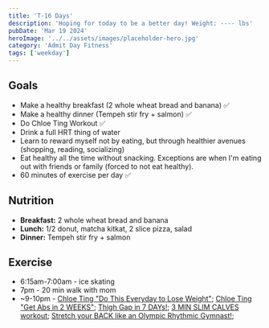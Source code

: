 ```yaml
---
title: 'T-16 Days'
description: 'Hoping for today to be a better day! Weight: ---- lbs'
pubDate: 'Mar 19 2024'
heroImage: '../../assets/images/placeholder-hero.jpg'
category: 'Admit Day Fitness'
tags: ['weekday']
---
```


## Goals

- Make a healthy breakfast (2 whole wheat bread and banana) ✅
- Make a healthy dinner (Tempeh stir fry + salmon) ✅
- Do Chloe Ting Workout ✅
- Drink a full HRT thing of water
- Learn to reward myself not by eating, but through healthier avenues (shopping, reading, socializing)
- Eat healthy all the time without snacking. Exceptions are when I'm eating out with friends or family (forced to not eat healthy).
- 60 minutes of exercise per day ✅

## Nutrition

- **Breakfast:** 2 whole wheat bread and banana
- **Lunch:** 1/2 donut, matcha kitkat, 2 slice pizza, salad
- **Dinner:** Tempeh stir fry + salmon

## Exercise

- 6:15am-7:00am - ice skating
- 7pm - 20 min walk with mom
- ~9-10pm - [Chloe Ting "Do This Everyday to Lose Weight"](https://www.youtube.com/watch?v=2MoGxae-zyo); [Chloe Ting "Get Abs in 2 WEEKS"](https://www.youtube.com/watch?v=2pLT-olgUJs); [Thigh Gap in 7 DAYs!](https://www.youtube.com/watch?v=cgLwA4_VTMc); [3 MIN SLIM CALVES workout](https://www.youtube.com/watch?v=7UyhQ88ZOSU); [Stretch your BACK like an Olympic Rhythmic Gymnast!](https://www.youtube.com/watch?v=vRWIts0MOM8);
